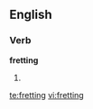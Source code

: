 ==English==

===Verb===
'''fretting'''

# {{present participle of|[[fret]]}}

[[te:fretting]]
[[vi:fretting]]